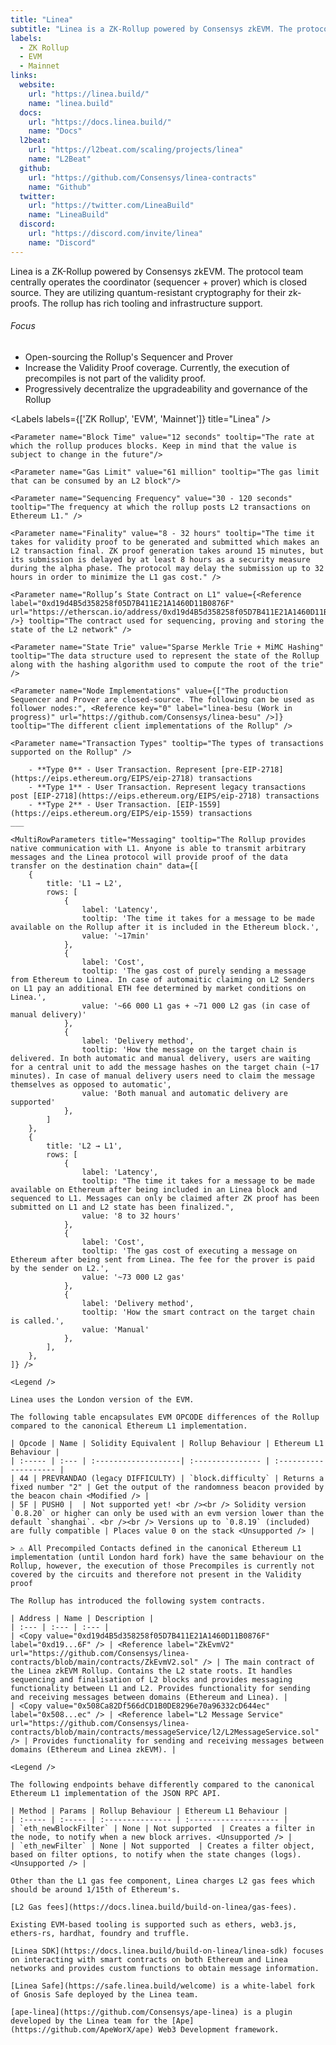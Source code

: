 ```yaml
---
title: "Linea"
subtitle: "Linea is a ZK-Rollup powered by Consensys zkEVM. The protocol team centrally operates the coordinator (sequencer + prover) which is closed source. They are utilizing quantum-resistant cryptography for their zk-proofs. The rollup has rich tooling and infrastructure support."
labels:
  - ZK Rollup
  - EVM
  - Mainnet
links:
  website:
    url: "https://linea.build/"
    name: "linea.build"
  docs:
    url: "https://docs.linea.build/"
    name: "Docs"
  l2beat:
    url: "https://l2beat.com/scaling/projects/linea"
    name: "L2Beat"
  github:
    url: "https://github.com/Consensys/linea-contracts"
    name: "Github"
  twitter:
    url: "https://twitter.com/LineaBuild"
    name: "LineaBuild"
  discord:
    url: "https://discord.com/invite/linea"
    name: "Discord"
---
```


<Section title="Overview">
Linea is a ZK-Rollup powered by Consensys zkEVM. The protocol team centrally operates the coordinator (sequencer + prover) which is closed source. They are utilizing quantum-resistant cryptography for their zk-proofs. The rollup has rich tooling and infrastructure support.

###### Focus
- Open-sourcing the Rollup's Sequencer and Prover
- Increase the Validity Proof coverage. Currently, the execution of precompiles is not part of the validity proof.
- Progressively decentralize the upgradeability and governance of the Rollup 

<Labels labels={['ZK Rollup', 'EVM', 'Mainnet']} title="Linea" />
</Section>

<Section title="General">

    <Parameter name="Block Time" value="12 seconds" tooltip="The rate at which the rollup produces blocks. Keep in mind that the value is subject to change in the future"/>

    <Parameter name="Gas Limit" value="61 million" tooltip="The gas limit that can be consumed by an L2 block"/>

    <Parameter name="Sequencing Frequency" value="30 - 120 seconds" tooltip="The frequency at which the rollup posts L2 transactions on Ethereum L1." />

    <Parameter name="Finality" value="8 - 32 hours" tooltip="The time it takes for validity proof to be generated and submitted which makes an L2 transaction final. ZK proof generation takes around 15 minutes, but its submission is delayed by at least 8 hours as a security measure during the alpha phase. The protocol may delay the submission up to 32 hours in order to minimize the L1 gas cost." />

    <Parameter name="Rollup’s State Contract on L1" value={<Reference label="0xd19d4B5d358258f05D7B411E21A1460D11B0876F" url="https://etherscan.io/address/0xd19d4B5d358258f05D7B411E21A1460D11B0876F" />} tooltip="The contract used for sequencing, proving and storing the state of the L2 network" />

    <Parameter name="State Trie" value="Sparse Merkle Trie + MiMC Hashing" tooltip="The data structure used to represent the state of the Rollup along with the hashing algorithm used to compute the root of the trie" />

    <Parameter name="Node Implementations" value={["The production Sequencer and Prover are closed-source. The following can be used as follower nodes:", <Reference key="0" label="linea-besu (Work in progress)" url="https://github.com/Consensys/linea-besu" />]} tooltip="The different client implementations of the Rollup" />

    <Parameter name="Transaction Types" tooltip="The types of transactions supported on the Rollup" />

        - **Type 0** - User Transaction. Represent [pre-EIP-2718](https://eips.ethereum.org/EIPS/eip-2718) transactions
        - **Type 1** - User Transaction. Represent legacy transactions post [EIP-2718](https://eips.ethereum.org/EIPS/eip-2718) transactions
        - **Type 2** - User Transaction. [EIP-1559](https://eips.ethereum.org/EIPS/eip-1559) transactions
    ___

    <MultiRowParameters title="Messaging" tooltip="The Rollup provides native communication with L1. Anyone is able to transmit arbitrary messages and the Linea protocol will provide proof of the data transfer on the destination chain" data={[
        {
            title: 'L1 → L2',
            rows: [
                {
                    label: 'Latency',
                    tooltip: 'The time it takes for a message to be made available on the Rollup after it is included in the Ethereum block.',
                    value: '~17min'
                },
                {
                    label: 'Cost',
                    tooltip: 'The gas cost of purely sending a message from Ethereum to Linea. In case of automaitic claiming on L2 Senders on L1 pay an additional ETH fee determined by market conditions on Linea.',
                    value: '~66 000 L1 gas + ~71 000 L2 gas (in case of manual delivery)'
                },
                {
                    label: 'Delivery method',
                    tooltip: 'How the message on the target chain is delivered. In both automatic and manual delivery, users are waiting for a central unit to add the message hashes on the target chain (~17 minutes). In case of manual delivery users need to claim the message themselves as opposed to automatic',
                    value: 'Both manual and automatic delivery are supported'
                },
            ]
        },
        {
            title: 'L2 → L1',
            rows: [
                {
                    label: 'Latency',
                    tooltip: "The time it takes for a message to be made available on Ethereum after being included in an Linea block and sequenced to L1. Messages can only be claimed after ZK proof has been submitted on L1 and L2 state has been finalized.",
                    value: '8 to 32 hours'
                },
                {
                    label: 'Cost',
                    tooltip: 'The gas cost of executing a message on Ethereum after being sent from Linea. The fee for the prover is paid by the sender on L2.',
                    value: '~73 000 L2 gas'
                },
                {
                    label: 'Delivery method',
                    tooltip: 'How the smart contract on the target chain is called.',
                    value: 'Manual'
                },
            ],
        },
    ]} />

</Section>

<Section title="OPCODEs">

    <Legend />

    Linea uses the London version of the EVM.

    The following table encapsulates EVM OPCODE differences of the Rollup compared to the canonical Ethereum L1 implementation.

    | Opcode | Name | Solidity Equivalent | Rollup Behaviour | Ethereum L1 Behaviour |
    | :----- | :--- | :-------------------| :--------------- | :-------------------- |
    | 44 | PREVRANDAO (legacy DIFFICULTY) | `block.difficulty` | Returns a fixed number "2" | Get the output of the randomness beacon provided by the beacon chain <Modified /> |
    | 5F | PUSH0 |  | Not supported yet! <br /><br /> Solidity version `0.8.20` or higher can only be used with an evm version lower than the default `shanghai`. <br /><br /> Versions up to `0.8.19` (included) are fully compatible | Places value 0 on the stack <Unsupported /> |

</Section>

<Section title="Precompiled Contracts">

    > ⚠️ All Precompiled Contacts defined in the canonical Ethereum L1 implementation (until London hard fork) have the same behaviour on the Rollup, however, the execution of those Precompiles is currently not covered by the circuits and therefore not present in the Validity proof

</Section>

<Section title="System Contracts">

    The Rollup has introduced the following system contracts.

    | Address | Name | Description |
    | :--- | :--- | :--- |
    | <Copy value="0xd19d4B5d358258f05D7B411E21A1460D11B0876F" label="0xd19...6F" /> | <Reference label="ZkEvmV2" url="https://github.com/Consensys/linea-contracts/blob/main/contracts/ZkEvmV2.sol" /> | The main contract of the Linea zkEVM Rollup. Contains the L2 state roots. It handles sequencing and finalisation of L2 blocks and provides messaging functionality between L1 and L2. Provides functionality for sending and receiving messages between domains (Ethereum and Linea). |
    | <Copy value="0x508Ca82Df566dCD1B0DE8296e70a96332cD644ec" label="0x508...ec" /> | <Reference label="L2 Message Service" url="https://github.com/Consensys/linea-contracts/blob/main/contracts/messageService/l2/L2MessageService.sol" /> | Provides functionality for sending and receiving messages between domains (Ethereum and Linea zkEVM). |

</Section>

<Section title="RPC-API">

    <Legend />

    The following endpoints behave differently compared to the canonical Ethereum L1 implementation of the JSON RPC API.

    | Method | Params | Rollup Behaviour | Ethereum L1 Behaviour |
    | :----- | :----- | :--------------- | :-------------------- |
    | `eth_newBlockFilter` | None | Not supported  | Creates a filter in the node, to notify when a new block arrives. <Unsupported /> |
    | `eth_newFilter` | None | Not supported  | Creates a filter object, based on filter options, to notify when the state changes (logs). <Unsupported /> |
    
</Section>

<Section title="Transaction Fees">

    Other than the L1 gas fee component, Linea charges L2 gas fees which should be around 1/15th of Ethereum's.

    [L2 Gas fees](https://docs.linea.build/build-on-linea/gas-fees).

</Section>

<Section title="Tools">

    Existing EVM-based tooling is supported such as ethers, web3.js, ethers-rs, hardhat, foundry and truffle.

    [Linea SDK](https://docs.linea.build/build-on-linea/linea-sdk) focuses on interacting with smart contracts on both Ethereum and Linea networks and provides custom functions to obtain message information.

    [Linea Safe](https://safe.linea.build/welcome) is a white-label fork of Gnosis Safe deployed by the Linea team.

    [ape-linea](https://github.com/Consensys/ape-linea) is a plugin developed by the Linea team for the [Ape](https://github.com/ApeWorX/ape) Web3 Development framework.

</Section>
